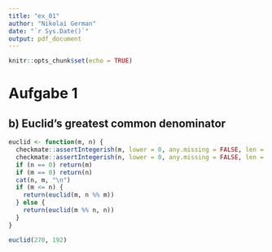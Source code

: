 ```yaml
---
title: "ex_01"
author: "Nikolai German"
date: "`r Sys.Date()`"
output: pdf_document
---
```


```r
knitr::opts_chunk$set(echo = TRUE)
```

# Aufgabe 1

## b) Euclid's greatest common denominator

```r
euclid <- function(m, n) {
  checkmate::assertIntegerish(m, lower = 0, any.missing = FALSE, len = 1)
  checkmate::assertIntegerish(n, lower = 0, any.missing = FALSE, len = 1)
  if (n == 0) return(m)
  if (m == 0) return(n)
  cat(n, m, "\n")
  if (m <= n) {
    return(euclid(m, n %% m))
  } else {
    return(euclid(m %% n, n))
  }
}

euclid(270, 192)
```


